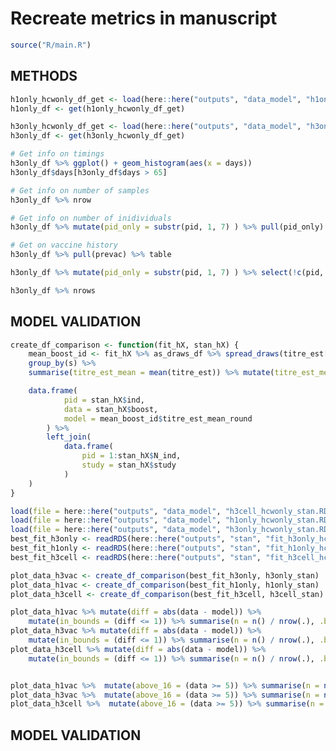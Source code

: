 
# Recreate metrics in manuscript
```r
source("R/main.R")
```


## METHODS ##

```r



h1only_hcwonly_df_get <- load(here::here("outputs", "data_model", "h1only_hcwonly_df.RData"))
h1only_df <- get(h1only_hcwonly_df_get)

h3only_hcwonly_df_get <- load(here::here("outputs", "data_model", "h3only_hcwonly_df.RData"))
h3only_df <- get(h3only_hcwonly_df_get)

# Get info on timings
h3only_df %>% ggplot() + geom_histogram(aes(x = days))
h3only_df$days[h3only_df$days > 65]

# Get info on number of samples
h3only_df %>% nrow

# Get info on number of inidividuals
h3only_df %>% mutate(pid_only = substr(pid, 1, 7) ) %>% pull(pid_only) %>% unique %>% length

# Get on vaccine history
h3only_df %>% pull(prevac) %>% table

h3only_df %>% mutate(pid_only = substr(pid, 1, 7) ) %>% select(!c(pid, days)) %>% unique %>% pull(prevac) %>% table

h3only_df %>% nrows


```

## MODEL VALIDATION ##

```r

create_df_comparison <- function(fit_hX, stan_hX) {
    mean_boost_id <- fit_hX %>% as_draws_df %>% spread_draws(titre_est[s]) %>% 
    group_by(s) %>%
    summarise(titre_est_mean = mean(titre_est)) %>% mutate(titre_est_mean_round = round(titre_est_mean, 0)) 

    data.frame(
            pid = stan_hX$ind,
            data = stan_hX$boost,
            model = mean_boost_id$titre_est_mean_round
        ) %>% 
        left_join(    
            data.frame(
                pid = 1:stan_hX$N_ind,
                study = stan_hX$study
            )
    )
}

load(file = here::here("outputs", "data_model", "h3cell_hcwonly_stan.RData"))
load(file = here::here("outputs", "data_model", "h1only_hcwonly_stan.RData"))
load(file = here::here("outputs", "data_model", "h3only_hcwonly_stan.RData"))
best_fit_h3only <- readRDS(here::here("outputs", "stan", "fit_h3only_hcwonly_base.RData"))
best_fit_h1only <- readRDS(here::here("outputs", "stan", "fit_h1only_hcwonly_base.RData"))
best_fit_h3cell <- readRDS(here::here("outputs", "stan", "fit_h3cell_hcwonly_base.RData"))

plot_data_h3vac <- create_df_comparison(best_fit_h3only, h3only_stan)
plot_data_h1vac <- create_df_comparison(best_fit_h1only, h1only_stan)
plot_data_h3cell <- create_df_comparison(best_fit_h3cell, h3cell_stan)

plot_data_h1vac %>% mutate(diff = abs(data - model)) %>% 
    mutate(in_bounds = (diff <= 1)) %>% summarise(n = n() / nrow(.), .by = in_bounds)
plot_data_h3vac %>% mutate(diff = abs(data - model)) %>% 
    mutate(in_bounds = (diff <= 1)) %>% summarise(n = n() / nrow(.), .by = in_bounds)
plot_data_h3cell %>% mutate(diff = abs(data - model)) %>% 
    mutate(in_bounds = (diff <= 1)) %>% summarise(n = n() / nrow(.), .by = in_bounds)


plot_data_h1vac %>%  mutate(above_16 = (data >= 5)) %>% summarise(n = n() / nrow(.), .by = above_16)
plot_data_h3vac %>%  mutate(above_16 = (data >= 5)) %>% summarise(n = n() / nrow(.), .by = above_16)
plot_data_h3cell %>%  mutate(above_16 = (data >= 5)) %>% summarise(n = n() / nrow(.), .by = above_16)

```

## MODEL VALIDATION ##

```r



```